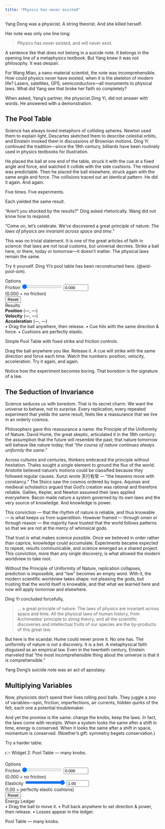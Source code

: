 ```yaml
---
title: "Physics has never existed"
---
```


Yang Dong was a physicist. A string theorist. And she killed herself.

Her note was only one line long:

> Physics has never existed, and will never exist.

A sentence like that does not belong in a suicide note. It belongs in the opening line of a metaphysics textbook. But Yang knew it was not philosophy. It was despair.

For Wang Miao, a nano-material scientist, the note was incomprehensible. How could physics *never* have existed, when it is the skeleton of modern life? Lasers, satellites, GPS, semiconductors---all monuments to physical laws. What did Yang see that broke her faith so completely?

When asked, Yang’s partner, the physicist Ding Yi, did not answer with words. He answered with a demonstration.

## The Pool Table

Science has always loved metaphors of colliding spheres. Newton used them to explain light, Descartes sketched them to describe celestial orbits, and Einstein invoked them in discussions of Brownian motions. Ding Yi continued the tradition---since the 19th century, billiards have been routinely used in physics textbooks for illustration.

He placed the ball at one end of the table, struck it with the cue at a fixed angle and force, and watched it collide with the side cushions. The rebound was predictable. Then he placed the ball elsewhere, struck again with the same angle and force. The collisions traced out an identical pattern. He did it again. And again.

Five times. Five experiments.

Each yielded the same result.

"Aren't you shocked by the results?" Ding asked rhetorically. Wang did not know how to respond. 

“Come on, let's celebrate. We've discovered a great principle of nature: *The laws of physics are invariant across space and time*.” 

This was no trivial statement. It is one of the great articles of faith in science: that laws are not local customs, but universal decrees. Strike a ball here, or there, today or tomorrow—it doesn’t matter. The physical laws remain the same.

Try it yourself. Ding Yi’s pool table has been reconstructed here.
(@wid-pool-sim). 

::: {#wid-pool-sim .widget}
```{=html}
<div class="wgt wgt--pool" data-widget="pool-sim">
  <!-- Canvas (top row) -->
  <div class="wgt__canvas">
    <canvas width="640" height="360"></canvas>
  </div>

  <!-- Controls (bottom-left) -->
  <div class="wgt__panel wgt__controls">
    <div class="wgt__title">Options</div>

    <div class="wgt__field">
      <label for="fric-range">Friction</label>
      <input type="range"  id="fric-range"  data-role="fric-range" min="0.000" max="0.100" step="0.001" value="0.000">
      <input type="number" id="fric-num"    data-role="fric-num"   min="0.000" max="0.100" step="0.001" value="0.000">
      <div class="wgt__hint">(0.000 = no friction)</div>
    </div>

    <div>
      <button type="button" data-role="reset" class="wgt__btn--ghost">Reset</button>
    </div>
  </div>

  <!-- Output (bottom-right) -->
  <div class="wgt__panel wgt__output" id="telemetry" aria-live="polite">
    <div class="wgt__title">Results</div>
    <div class="wgt__row"><strong>Position</strong>     <span data-role="pos" class="wgt__out">(—, —)</span></div>
    <div class="wgt__row"><strong>Velocity</strong>     <span data-role="vel" class="wgt__out">(—, —)</span></div>
    <div class="wgt__row"><strong>Acceleration</strong> <span data-role="acc" class="wgt__out">(—, —)</span></div>
    <div class="wgt__hint">• Drag the ball anywhere, then release. • Cue hits with the same direction &amp; force. • Cushions are perfectly elastic.</div>
  </div>
</div>

<script src="/js/pool-sim.js" defer></script>
```
Simple Pool Table with fixed strike and friction controls.
:::

Drag the ball anywhere you like. Release it. A cue will strike with the same direction and force each time. Watch the numbers: position, velocity, acceleration. Try it again, and again.

Notice how the experiment becomes boring. That boredom is the signature of a law.

## The Seduction of Invariance

Science seduces us with boredom. That is its secret charm. We want the universe to behave, not to surprise. Every replication, every repeated experiment that yields the same result, feels like a reassurance that we live in an orderly cosmos.

Philosophers gave this reassurance a name: the Principle of the Uniformity of Nature. David Hume, the great skeptic, articulated it in the 18th century: the assumption that the future will resemble the past; that nature tomorrow will behave like nature today; that "*the course of nature continues always uniformly the same*." 

Across cultures and centuries,  thinkers embraced the principle without hesitation. Thales sought a single element to ground the flux of the world. Aristotle believed nature’s motions could be classified because they followed regular causes. Xunzi wrote 天行有常 — “the heavens move with constancy.” The Stoics saw the cosmos ordered by logos. Aquinas and medieval scholastics  argued that God’s creation was rational and therefore reliable. Galileo, Kepler, and Newton assumed their laws applied everywhere. Bacon made nature a system governed by its own laws and the very source of knowledge. And knowledge is power.  

This conviction — that the rhythm of nature is reliable, and thus knowable — is what keeps us from superstition. However framed — through omen or through reason — the majority have trusted that the world follows patterns so that we are not at the mercy of whimsical gods.

That trust is what makes science possible. Once we believed in order rather than caprice, knowledge could accumulate. Experiments became expected to repeat, results communicable, and science emerged as a shared project. This conviction, more than any single discovery, is what allowed the modern worldview to take root. 

Without the Principle of Uniformity of Nature, replication collapses, prediction is impossible, and “law” becomes an empty word. With it, the modern scientific worldview takes shape: not pleasing the gods, but trusting that the world itself is knowable, and that what we learned here and now will apply tomorrow and elsewhere.

Ding Yi concluded forcefully, 

> ... a great principle of nature: The laws of physics are invariant across space and time. All the physical laws of human history, from Archimedes' principle to string theory, and all the scientific discoveries and intellectual fruits of our species are the by-products of this great law. 

But here is the scandal: Hume could never prove it. No one has. The uniformity of nature is not a discovery. It is a bet. A metaphysical faith disguised as an empirical law. Even in the twentieth century, Einstein marveled that “the most incomprehensible thing about the universe is that it is comprehensible.”

Yang Dong’s suicide note was an act of apostasy.

## Multiplying Variables

Now, physicists don’t spend their lives rolling pool balls. They juggle a zoo of variables—spin, friction, imperfections, air currents, hidden quirks of the felt, each one a potential troublemaker.

And yet the promise is the same: change the knobs, keep the laws. In fact, the laws come with receipts. When a system looks the same after a shift in time, energy is conserved. When it looks the same after a shift in space, momentum is conserved. (Noether’s gift: symmetry begets conservation.)

Try a harder table. 

👉 Widget 2: Pool Table — many knobs.

::: {#wid-pool-sim .widget}
```{=html}
<div class="wgt wgt--pool" data-widget="pool-invariance" id="wid-pool-invariance">
  <!-- Canvas (table) -->
  <div class="wgt__canvas">
    <canvas data-role="table" width="640" height="360" aria-label="Pool table simulation canvas"></canvas>
  </div>

  <!-- Controls (bottom-left) -->
  <div class="wgt__panel wgt__controls">
    <div class="wgt__title">Options</div>

    <div class="wgt__field">
      <label for="fric-range">Friction</label>
      <input type="range"  id="fric-range"  data-role="fric-range" min="0.000" max="0.100" step="0.001" value="0.000">
      <input type="number" id="fric-num"    data-role="fric-num"   min="0.000" max="0.100" step="0.001" value="0.000">
      <div class="wgt__hint">(0.000 = no friction)</div>
    </div>

    <div class="wgt__field">
      <label for="rest-range">Elasticity</label>
      <input type="range"  id="rest-range"  data-role="rest-range" min="0.60" max="1.00" step="0.01"  value="1.00">
      <input type="number" id="rest-num"    data-role="rest-num"   min="0.60" max="1.00" step="0.01"  value="1.00">
      <div class="wgt__hint">(1.00 = perfectly elastic cushions)</div>
    </div>

    <div>
      <button type="button" data-role="reset" class="wgt__btn--ghost">Reset</button>
    </div>
  </div>

  <!-- Output (bottom-right) -->
  <div class="wgt__panel wgt__output" aria-live="polite">
    <div class="wgt__title">Energy Ledger</div>
    <div class="wgt__hint">• Drag the ball to move it. • Pull back anywhere to set direction &amp; power, then release. • Losses appear in the ledger.</div>
  </div>
</div>

<!-- Make sure widgets-core.js is included before this -->
<script src="/js/pool-invariance.js" defer></script>
```
Pool Table --- many knobs. 
:::

